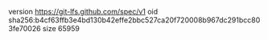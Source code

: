 version https://git-lfs.github.com/spec/v1
oid sha256:b4cf63ffb3e4bd130b42effe2bbc527ca20f720008b967dc291bcc803fe70026
size 65959

